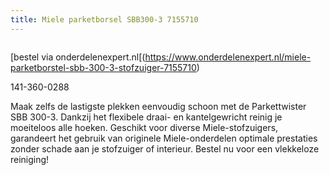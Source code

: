 ```yaml
---
title: Miele parketborsel SBB300-3 7155710
---
```



<Image src={imageProduct} width={imageProduct.width} alt="" />

[bestel via onderdelenexpert.nl[(https://www.onderdelenexpert.nl/miele-parketborstel-sbb-300-3-stofzuiger-7155710)

141-360-0288

Maak zelfs de lastigste plekken eenvoudig schoon met de Parkettwister SBB 300-3. Dankzij het flexibele draai- en kantelgewricht reinig je moeiteloos alle hoeken. Geschikt voor diverse Miele-stofzuigers, garandeert het gebruik van originele Miele-onderdelen optimale prestaties zonder schade aan je stofzuiger of interieur. Bestel nu voor een vlekkeloze reiniging!
